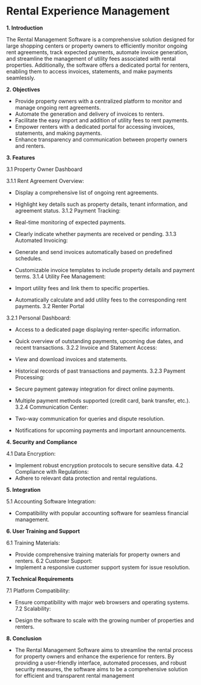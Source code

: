 
<HeroPattern />

# **Rental Experience Management**


**1. Introduction**

The Rental Management Software is a comprehensive solution designed for large shopping centers or property owners to efficiently monitor ongoing rent agreements, track expected payments, automate invoice generation, and streamline the management of utility fees associated with rental properties. Additionally, the software offers a dedicated portal for renters, enabling them to access invoices, statements, and make payments seamlessly.

**2. Objectives**

- Provide property owners with a centralized platform to monitor and manage ongoing rent agreements.
- Automate the generation and delivery of invoices to renters.
- Facilitate the easy import and addition of utility fees to rent payments.
- Empower renters with a dedicated portal for accessing invoices, statements, and making payments.
- Enhance transparency and communication between property owners and renters.

**3. Features**

3.1 Property Owner Dashboard

3.1.1 Rent Agreement Overview:

- Display a comprehensive list of ongoing rent agreements.
- Highlight key details such as property details, tenant information, and agreement status.
3.1.2 Payment Tracking:

- Real-time monitoring of expected payments.
- Clearly indicate whether payments are received or pending.
3.1.3 Automated Invoicing:

- Generate and send invoices automatically based on predefined schedules.
- Customizable invoice templates to include property details and payment terms.
3.1.4 Utility Fee Management:

- Import utility fees and link them to specific properties.
- Automatically calculate and add utility fees to the corresponding rent payments.
3.2 Renter Portal

3.2.1 Personal Dashboard:

- Access to a dedicated page displaying renter-specific information.
- Quick overview of outstanding payments, upcoming due dates, and recent transactions.
3.2.2 Invoice and Statement Access:

- View and download invoices and statements.
- Historical records of past transactions and payments.
3.2.3 Payment Processing:

- Secure payment gateway integration for direct online payments.
- Multiple payment methods supported (credit card, bank transfer, etc.).
3.2.4 Communication Center:

- Two-way communication for queries and dispute resolution.
- Notifications for upcoming payments and important announcements.

**4. Security and Compliance**

4.1 Data Encryption:
- Implement robust encryption protocols to secure sensitive data.
4.2 Compliance with Regulations:
- Adhere to relevant data protection and rental regulations.

**5. Integration**

5.1 Accounting Software Integration:
- Compatibility with popular accounting software for seamless financial management.

**6. User Training and Support**

6.1 Training Materials:
- Provide comprehensive training materials for property owners and renters.
6.2 Customer Support:
- Implement a responsive customer support system for issue resolution.

**7. Technical Requirements**

7.1 Platform Compatibility:

- Ensure compatibility with major web browsers and operating systems.
7.2 Scalability:

- Design the software to scale with the growing number of properties and renters.

**8. Conclusion**

- The Rental Management Software aims to streamline the rental process for property owners and enhance the experience for renters. By providing a user-friendly interface, automated processes, and robust security measures, the software aims to be a comprehensive solution for efficient and transparent rental management

